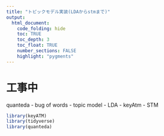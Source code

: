 ```yaml
---
title: "トピックモデル実装(LDAからstmまで)"
output:
  html_document:
    code_folding: hide
    toc: TRUE
    toc_depth: 3
    toc_float: TRUE
    number_sections: FALSE
    highlight: "pygments"
---
```


# 工事中

quanteda - bug of words - topic model - LDA - keyAtm - STM

```r
library(keyATM)
library(tidyverse)
library(quanteda)
```
